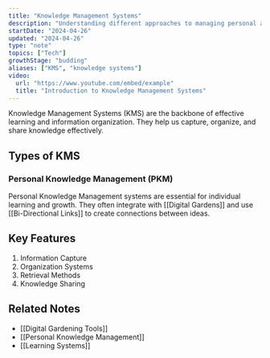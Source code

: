 ```yaml
---
title: "Knowledge Management Systems"
description: "Understanding different approaches to managing personal and organizational knowledge"
startDate: "2024-04-26"
updated: "2024-04-26"
type: "note"
topics: ["Tech"]
growthStage: "budding"
aliases: ["KMS", "knowledge systems"]
video:
  url: "https://www.youtube.com/embed/example"
  title: "Introduction to Knowledge Management Systems"
---
```



Knowledge Management Systems (KMS) are the backbone of effective learning and information organization. They help us capture, organize, and share knowledge effectively.

## Types of KMS

### Personal Knowledge Management (PKM)

<RemoteImage
  src="https://res.cloudinary.com/dg3gyk0gu/image/upload/c_scale,f_auto,q_auto:good,w_1200/v1590958542/maggieappleton.com/notes/roam-garden/quickopen.gif"
  alt="Example of a personal knowledge management system in action"
  width="900px"
  framed
/>

Personal Knowledge Management systems are essential for individual learning and growth. They often integrate with [[Digital Gardens]] and use [[Bi-Directional Links]] to create connections between ideas.

## Key Features

1. Information Capture
2. Organization Systems
3. Retrieval Methods
4. Knowledge Sharing

## Related Notes

- [[Digital Gardening Tools]]
- [[Personal Knowledge Management]]
- [[Learning Systems]]
